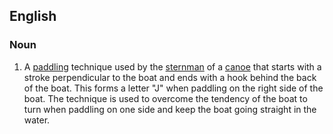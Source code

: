 ==English==

===Noun===
{{en-noun}}

# {{canoeing}} A [[paddling]] technique used by the [[sternman]] of a [[canoe]] that starts with a stroke perpendicular to the boat and ends with a hook behind the back of the boat.  This forms a letter "J" when paddling on the right side of the boat. The technique is used to overcome the tendency of the boat to turn when paddling on one side and keep the boat going straight in the water.